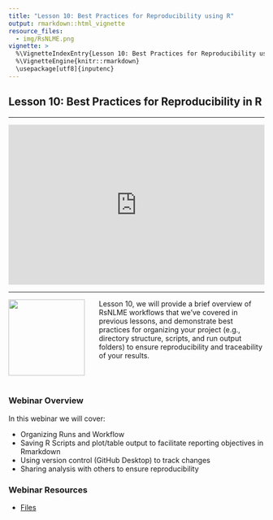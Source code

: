 ```yaml
---
title: "Lesson 10: Best Practices for Reproducibility using R"
output: rmarkdown::html_vignette
resource_files:
  - img/RsNLME.png
vignette: >
  %\VignetteIndexEntry{Lesson 10: Best Practices for Reproducibility using R}
  %\VignetteEngine{knitr::rmarkdown}
  \usepackage[utf8]{inputenc}
---
```


## Lesson 10: Best Practices for Reproducibility in R

---

<div style="padding:62.5% 0 0 0;position:relative;"><iframe src="https://player.vimeo.com/video/832041011?h=e28d70c6d9&color=0a7bc1&title=0&byline=0&portrait=0" style="position:absolute;top:0;left:0;width:100%;height:100%;" frameborder="0" allow="autoplay; fullscreen; picture-in-picture" allowfullscreen></iframe></div><script src="https://player.vimeo.com/api/player.js"></script>

---

<a href = "https://certara.github.io/R-RsNLME/index.html"><img src='img/RsNLME.png'  align="left" style = "height: 150px; padding-right: 25px;"/></a>

Lesson 10, we will provide a brief overview of RsNLME workflows that we've covered in previous lessons, and demonstrate best practices for organizing your project (e.g., directory structure, scripts, and run output folders) to ensure reproducibility and traceability of your results.

<br></br>

### Webinar Overview

In this webinar we will cover:

* Organizing Runs and Workflow
* Saving R Scripts and plot/table output to facilitate reporting objectives in Rmarkdown
* Using version control (GitHub Desktop) to track changes
* Sharing analysis with others to ensure reproducibility

### Webinar Resources

* [Files](https://github.com/certara/R-Certara/tree/master/inst/Certara_R_School/Lesson_10)



